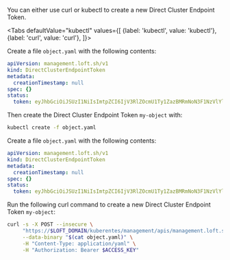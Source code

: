 

You can either use curl or kubectl to create a new Direct Cluster Endpoint Token.

<Tabs
    defaultValue="kubectl"
    values={[
      {label: 'kubectl', value: 'kubectl'},
      {label: 'curl', value: 'curl'},
    ]}>
  <TabItem value="kubectl">


Create a file `object.yaml` with the following contents:
```yaml
apiVersion: management.loft.sh/v1
kind: DirectClusterEndpointToken
metadata:
  creationTimestamp: null
spec: {}
status:
  token: eyJhbGciOiJSUzI1NiIsImtpZCI6IjV3RlZOcmU1Ty1ZazBMRmNoN3F1NzVlYlctdk5rdGJ5eTRlelJNQ3dKLVEifQ.eyJhdWQiOlsiaHR0cHM6V0ZXMuZGVmYXVsdCJdLCJleHAiOjE5ODMwNzXIubG...

```

Then create the Direct Cluster Endpoint Token `my-object` with:
```bash
kubectl create -f object.yaml 
```


  </TabItem>
  <TabItem value="curl">


Create a file `object.yaml` with the following contents:
```yaml
apiVersion: management.loft.sh/v1
kind: DirectClusterEndpointToken
metadata:
  creationTimestamp: null
spec: {}
status:
  token: eyJhbGciOiJSUzI1NiIsImtpZCI6IjV3RlZOcmU1Ty1ZazBMRmNoN3F1NzVlYlctdk5rdGJ5eTRlelJNQ3dKLVEifQ.eyJhdWQiOlsiaHR0cHM6V0ZXMuZGVmYXVsdCJdLCJleHAiOjE5ODMwNzXIubG...

```

Run the following curl command to create a new Direct Cluster Endpoint Token `my-object`:
```bash
curl -s -X POST --insecure \
     "https://$LOFT_DOMAIN/kuberentes/management/apis/management.loft.sh/v1/directclusterendpointtokens" \
     --data-binary "$(cat object.yaml)" \
     -H "Content-Type: application/yaml" \
     -H "Authorization: Bearer $ACCESS_KEY"
```


  </TabItem>
</Tabs>
